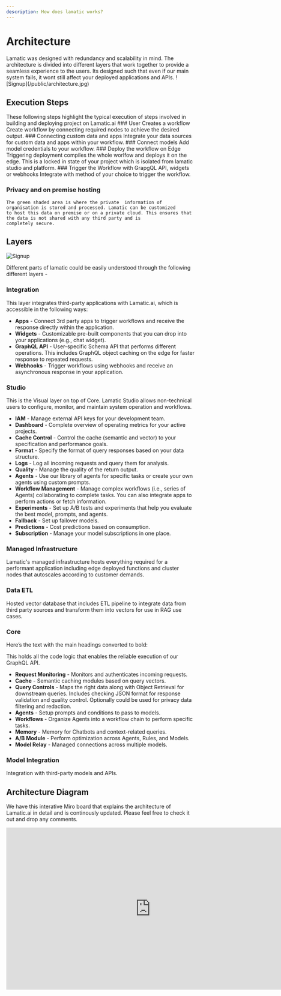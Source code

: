 ```yaml
---
description: How does lamatic works?
---
```


# Architecture
<Callout>
Lamatic was designed with redundancy and scalability in mind. The architecture is divided into different layers that work together to provide a seamless experience to the users.
Its designed such that even if our main system fails, it wont still affect your deployed applications and APIs.
</Callout>
![Signup](/public/architecture.jpg)

## Execution Steps
These following steps highlight the typical execution of steps involved in building and deploying project on Lamatic.ai
<Steps>
    ### User Creates a workflow
    Create workflow by connecting required nodes to achieve the desired output.
    ### Connecting custom data and apps
    Integrate your data sources for custom data and apps within your workflow.
    ### Connect models
    Add model credentials to your workflow.
    ### Deploy the workflow on Edge
    Triggering deployment compiles the  whole  worlfow and deploys it on the edge. This is a locked in state of your project which is isolated from lamatic studio and platform.
    ### Trigger the Workflow with GrapgQL  API, widgets or webhooks
    Integrate with method of your choice to trigger the workflow.
</Steps>
### Privacy and on premise hosting

    The green shaded area is where the private  information of organisation is stored and processed. Lamatic can be customized
    to host this data on premise or on a private cloud. This ensures that the data is not shared with any third party and is
    completely secure.


## Layers
![Signup](/public/layer.jpg)

Different parts of lamatic could be easily understood through the following different layers -

### Integration

This layer integrates third-party applications with Lamatic.ai, which is accessible in the following ways:

- **Apps** - Connect 3rd party apps to trigger workflows and receive the response directly within the application.
- **Widgets** - Customizable pre-built components that you can drop into your applications (e.g., chat widget).
- **GraphQL API** - User-specific Schema API that performs different operations. This includes GraphQL object caching on the edge for faster response to repeated requests.
- **Webhooks** - Trigger workflows using webhooks and receive an asynchronous response in your application.

### Studio

This is the Visual layer on top of Core. Lamatic Studio allows non-technical users to configure, monitor, and maintain system operation and workflows.

- **IAM** - Manage external API keys for your development team.
- **Dashboard** - Complete overview of operating metrics for your active projects.
- **Cache Control** - Control the cache (semantic and vector) to your specification and performance goals.
- **Format** - Specify the format of query responses based on your data structure.
- **Logs** - Log all incoming requests and query them for analysis.
- **Quality** - Manage the quality of the return output.
- **Agents** - Use our library of agents for specific tasks or create your own agents using custom prompts.
- **Workflow Management** - Manage complex workflows (i.e., series of Agents) collaborating to complete tasks. You can also integrate apps to perform actions or fetch information.
- **Experiments** - Set up A/B tests and experiments that help you evaluate the best model, prompts, and agents.
- **Fallback** - Set up failover models.
- **Predictions** - Cost predictions based on consumption.
- **Subscription** - Manage your model subscriptions in one place.

### Managed Infrastructure

Lamatic's managed infrastructure hosts everything required for a performant application including edge deployed functions and cluster nodes that autoscales according to customer demands.
### Data ETL

Hosted vector database that includes ETL pipeline to integrate data from third party sources and transform them into vectors for use in RAG use cases.
### Core

Here’s the text with the main headings converted to bold:

This holds all the code logic that enables the reliable execution of our GraphQL API.

- **Request Monitoring** - Monitors and authenticates incoming requests.
- **Cache** - Semantic caching modules based on query vectors.
- **Query Controls** - Maps the right data along with Object Retrieval for downstream queries. Includes checking JSON format for response validation and quality control. Optionally could be used for privacy data filtering and redaction.
- **Agents** - Setup prompts and conditions to pass to models.
- **Workflows** - Organize Agents into a workflow chain to perform specific tasks.
- **Memory** - Memory for Chatbots and context-related queries.
- **A/B Module** - Perform optimization across Agents, Rules, and Models.
- **Model Relay** - Managed connections across multiple models.



### Model Integration

Integration with third-party models and APIs.

## Architecture  Diagram
We have this interative Miro board that explains the architecture of Lamatic.ai in detail and is continously updated. Please feel free to check it out and drop any comments.

<iframe width="768" height="432" src="https://miro.com/app/live-embed/uXjVKlDyfYc=/?moveToViewport=-952,-3613,1893,1265&embedId=116751400693" frameborder="0" scrolling="no" allow="fullscreen; clipboard-read; clipboard-write" allowfullscreen></iframe>